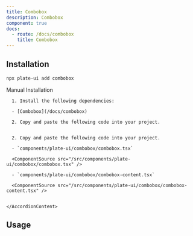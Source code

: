 ```yaml
---
title: Combobox
description: Combobox
component: true
docs:
  - route: /docs/combobox
    title: Combobox
---
```


<ComponentExample src="/src/components/examples/PlaygroundDemo.tsx">
  <PlaygroundDemo id="mention" />
</ComponentExample>

## Installation

```bash
npx plate-ui add combobox
```

<Accordion type="single" collapsible>
  <AccordionItem value="manual-installation">
    <AccordionTrigger>Manual Installation</AccordionTrigger>
    <AccordionContent>

      1. Install the following dependencies:

      - [Combobox](/docs/combobox)

      2. Copy and paste the following code into your project.


      2. Copy and paste the following code into your project.

      - `components/plate-ui/combobox/combobox.tsx`

      <ComponentSource src="/src/components/plate-ui/combobox/combobox.tsx" />

      - `components/plate-ui/combobox/combobox-content.tsx`

      <ComponentSource src="/src/components/plate-ui/combobox/combobox-content.tsx" />


    </AccordionContent>

  </AccordionItem>
</Accordion>

## Usage

<ComponentSource src="/src/components/plate-ui/emoji-combobox/emoji-combobox.tsx" />
<ComponentSource src="/src/components/plate-ui/mention-combobox.tsx" />
